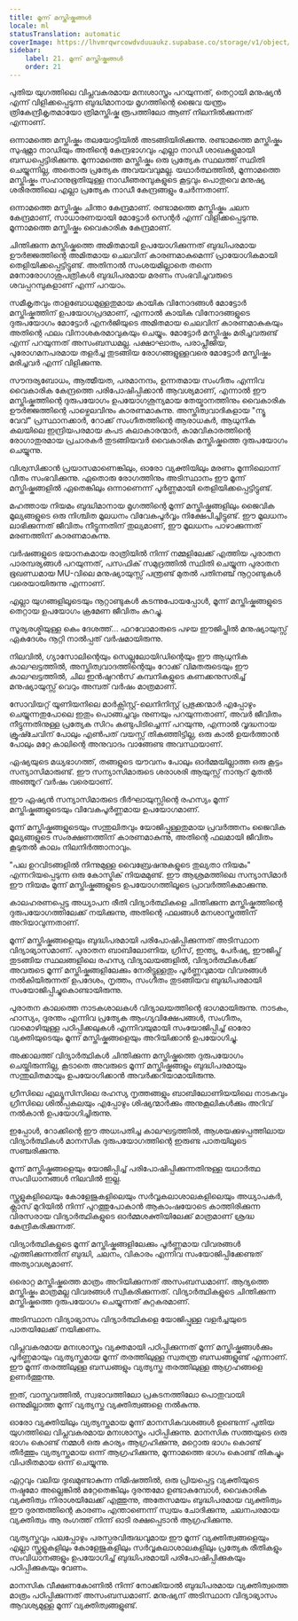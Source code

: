 ```yaml
---
title: മൂന്ന് മസ്തിഷ്കങ്ങൾ
locale: ml
statusTranslation: automatic
coverImage: https://lhvmrqwrcowdvduuaukz.supabase.co/storage/v1/object/public/strapi-uploads/small_cover-educacion-fundamental.webp-2d51a7828a2b1309555be27f7e2a61a0.webp
sidebar:
    label: 21. മൂന്ന് മസ്തിഷ്കങ്ങൾ
    order: 21
---
```

പുതിയ യുഗത്തിലെ വിപ്ലവകരമായ മനഃശാസ്ത്രം പറയുന്നത്, തെറ്റായി മനുഷ്യൻ എന്ന് വിളിക്കപ്പെടുന്ന ബുദ്ധിമാനായ മൃഗത്തിന്റെ ജൈവ യന്ത്രം ത്രികേന്ദ്രീകൃതമായോ ത്രിമസ്തിഷ്ക രൂപത്തിലോ ആണ് നിലനിൽക്കുന്നത് എന്നാണ്.

ഒന്നാമത്തെ മസ്തിഷ്കം തലയോട്ടിയിൽ അടങ്ങിയിരിക്കുന്നു. രണ്ടാമത്തെ മസ്തിഷ്കം സുഷുമ്നാ നാഡിയും അതിന്റെ കേന്ദ്രഭാഗവും എല്ലാ നാഡീ ശാഖകളുമായി ബന്ധപ്പെട്ടിരിക്കുന്നു. മൂന്നാമത്തെ മസ്തിഷ്കം ഒരു പ്രത്യേക സ്ഥലത്ത് സ്ഥിതി ചെയ്യുന്നില്ല, അതൊരു പ്രത്യേക അവയവവുമല്ല. യഥാർത്ഥത്തിൽ, മൂന്നാമത്തെ മസ്തിഷ്കം സഹാനുഭൂതിയുള്ള നാഡീഞരമ്പുകളുടെ കൂട്ടവും പൊതുവെ മനുഷ്യ ശരീരത്തിലെ എല്ലാ പ്രത്യേക നാഡീ കേന്ദ്രങ്ങളും ചേർന്നതാണ്.

ഒന്നാമത്തെ മസ്തിഷ്കം ചിന്താ കേന്ദ്രമാണ്. രണ്ടാമത്തെ മസ്തിഷ്കം ചലന കേന്ദ്രമാണ്, സാധാരണയായി മോട്ടോർ സെന്റർ എന്ന് വിളിക്കപ്പെടുന്നു. മൂന്നാമത്തെ മസ്തിഷ്കം വൈകാരിക കേന്ദ്രമാണ്.

ചിന്തിക്കുന്ന മസ്തിഷ്കത്തെ അമിതമായി ഉപയോഗിക്കുന്നത് ബുദ്ധിപരമായ ഊർജ്ജത്തിന്റെ അമിതമായ ചെലവിന് കാരണമാകുമെന്ന് പ്രായോഗികമായി തെളിയിക്കപ്പെട്ടിട്ടുണ്ട്. അതിനാൽ സംശയമില്ലാതെ തന്നെ മനോരോഗാശുപത്രികൾ ബുദ്ധിപരമായ മരണം സംഭവിച്ചവരുടെ ശവപ്പറമ്പുകളാണ് എന്ന് പറയാം.

സമീകൃതവും താളബോധമുള്ളതുമായ കായിക വിനോദങ്ങൾ മോട്ടോർ മസ്തിഷ്കത്തിന് ഉപയോഗപ്രദമാണ്, എന്നാൽ കായിക വിനോദങ്ങളുടെ ദുരുപയോഗം മോട്ടോർ എനർജിയുടെ അമിതമായ ചെലവിന് കാരണമാകുകയും അതിന്റെ ഫലം വിനാശകരമാവുകയും ചെയ്യും. മോട്ടോർ മസ്തിഷ്കം മരിച്ചവരുണ്ട് എന്ന് പറയുന്നത് അസംബന്ധമല്ല. പക്ഷാഘാതം, പരാപ്ലീജിയ, പുരോഗമനപരമായ തളർച്ച തുടങ്ങിയ രോഗങ്ങളുള്ളവരെ മോട്ടോർ മസ്തിഷ്കം മരിച്ചവർ എന്ന് വിളിക്കുന്നു.

സൗന്ദര്യബോധം, ആത്മീയത, പരമാനന്ദം, ഉന്നതമായ സംഗീതം എന്നിവ വൈകാരിക കേന്ദ്രത്തെ പരിപോഷിപ്പിക്കാൻ ആവശ്യമാണ്, എന്നാൽ ഈ മസ്തിഷ്കത്തിന്റെ ദുരുപയോഗം ഉപയോഗശൂന്യമായ തേയ്മാനത്തിനും വൈകാരിക ഊർജ്ജത്തിന്റെ പാഴ്ചെലവിനും കാരണമാകുന്നു. അസ്തിത്വവാദികളായ "ന്യൂ വേവ്" പ്രസ്ഥാനക്കാർ, റോക്ക് സംഗീതത്തിന്റെ ആരാധകർ, ആധുനിക കലയിലെ ഇന്ദ്രിയപരമായ കപട കലാകാരന്മാർ, കാമവികാരത്തിന്റെ രോഗാതുരമായ പ്രചാരകർ തുടങ്ങിയവർ വൈകാരിക മസ്തിഷ്കത്തെ ദുരുപയോഗം ചെയ്യുന്നു.

വിശ്വസിക്കാൻ പ്രയാസമാണെങ്കിലും, ഓരോ വ്യക്തിയിലും മരണം മൂന്നിലൊന്ന് വീതം സംഭവിക്കുന്നു. ഏതൊരു രോഗത്തിനും അടിസ്ഥാനം ഈ മൂന്ന് മസ്തിഷ്കങ്ങളിൽ ഏതെങ്കിലും ഒന്നാണെന്ന് പൂർണ്ണമായി തെളിയിക്കപ്പെട്ടിട്ടുണ്ട്.

മഹത്തായ നിയമം ബുദ്ധിമാനായ മൃഗത്തിന്റെ മൂന്ന് മസ്തിഷ്കങ്ങളിലും ജൈവിക മൂല്യങ്ങളുടെ ഒരു നിശ്ചിത മൂലധനം വിവേകപൂർവ്വം നിക്ഷേപിച്ചിട്ടുണ്ട്. ഈ മൂലധനം ലാഭിക്കുന്നത് ജീവിതം നീട്ടുന്നതിന് തുല്യമാണ്, ഈ മൂലധനം പാഴാക്കുന്നത് മരണത്തിന് കാരണമാകുന്നു.

വർഷങ്ങളുടെ ഭയാനകമായ രാത്രിയിൽ നിന്ന് നമ്മളിലേക്ക് എത്തിയ പുരാതന പാരമ്പര്യങ്ങൾ പറയുന്നത്, പസഫിക് സമുദ്രത്തിൽ സ്ഥിതി ചെയ്യുന്ന പുരാതന ഭൂഖണ്ഡമായ MU-വിലെ മനുഷ്യായുസ്സ് പന്ത്രണ്ട് മുതൽ പതിനഞ്ച് നൂറ്റാണ്ടുകൾ വരെയായിരുന്നു എന്നാണ്.

എല്ലാ യുഗങ്ങളിലൂടെയും നൂറ്റാണ്ടുകൾ കടന്നുപോയപ്പോൾ, മൂന്ന് മസ്തിഷ്കങ്ങളുടെ തെറ്റായ ഉപയോഗം ക്രമേണ ജീവിതം കുറച്ചു.

സൂര്യരശ്മിയുള്ള കെം ദേശത്ത്... ഫറവോമാരുടെ പഴയ ഈജിപ്തിൽ മനുഷ്യായുസ്സ് ഏകദേശം നൂറ്റി നാൽപ്പത് വർഷമായിരുന്നു.

നിലവിൽ, ഗ്യാസോലിന്റെയും സെല്ലുലോയിഡിന്റെയും ഈ ആധുനിക കാലഘട്ടത്തിൽ, അസ്തിത്വവാദത്തിന്റെയും റോക്ക് വിമതരുടെയും ഈ കാലഘട്ടത്തിൽ, ചില ഇൻഷുറൻസ് കമ്പനികളുടെ കണക്കനുസരിച്ച് മനുഷ്യായുസ്സ് വെറും അമ്പത് വർഷം മാത്രമാണ്.

സോവിയറ്റ് യൂണിയനിലെ മാർക്സിസ്റ്റ്-ലെനിനിസ്റ്റ് പ്രഭുക്കന്മാർ എപ്പോഴും ചെയ്യുന്നതുപോലെ ഇതും പൊങ്ങച്ചവും നുണയും പറയുന്നതാണ്, അവർ ജീവിതം നീട്ടുന്നതിനുള്ള പ്രത്യേക സിറം കണ്ടുപിടിച്ചെന്ന് പറയുന്നു, എന്നാൽ വൃദ്ധനായ ക്രൂഷ്ചേവിന് പോലും എൺപത് വയസ്സ് തികഞ്ഞിട്ടില്ല, ഒരു കാൽ ഉയർത്താൻ പോലും മറ്റേ കാലിന്റെ അനുവാദം വാങ്ങേണ്ട അവസ്ഥയാണ്.

ഏഷ്യയുടെ മധ്യഭാഗത്ത്, തങ്ങളുടെ യൗവനം പോലും ഓർമ്മയില്ലാത്ത ഒരു കൂട്ടം സന്യാസിമാരുണ്ട്. ഈ സന്യാസിമാരുടെ ശരാശരി ആയുസ്സ് നാനൂറ് മുതൽ അഞ്ഞൂറ് വർഷം വരെയാണ്.

ഈ ഏഷ്യൻ സന്യാസിമാരുടെ ദീർഘായുസ്സിന്റെ രഹസ്യം മൂന്ന് മസ്തിഷ്കങ്ങളുടെയും വിവേകപൂർണ്ണമായ ഉപയോഗമാണ്.

മൂന്ന് മസ്തിഷ്കങ്ങളുടെയും സന്തുലിതവും യോജിപ്പുള്ളതുമായ പ്രവർത്തനം ജൈവിക മൂല്യങ്ങളുടെ സംരക്ഷണത്തിന് കാരണമാകുന്നു, അതിന്റെ ഫലമായി ജീവിതം കൂടുതൽ കാലം നിലനിർത്താനാവും.

"പല ഉറവിടങ്ങളിൽ നിന്നുമുള്ള വൈബ്രേഷനുകളുടെ തുല്യതാ നിയമം" എന്നറിയപ്പെടുന്ന ഒരു കോസ്മിക് നിയമമുണ്ട്. ഈ ആശ്രമത്തിലെ സന്യാസിമാർ ഈ നിയമം മൂന്ന് മസ്തിഷ്കങ്ങളുടെ ഉപയോഗത്തിലൂടെ പ്രാവർത്തികമാക്കുന്നു.

കാലഹരണപ്പെട്ട അധ്യാപന രീതി വിദ്യാർത്ഥികളെ ചിന്തിക്കുന്ന മസ്തിഷ്കത്തിന്റെ ദുരുപയോഗത്തിലേക്ക് നയിക്കുന്നു, അതിന്റെ ഫലങ്ങൾ മനശാസ്ത്രത്തിന് അറിയാവുന്നതാണ്.

മൂന്ന് മസ്തിഷ്കങ്ങളെയും ബുദ്ധിപരമായി പരിപോഷിപ്പിക്കുന്നത് അടിസ്ഥാന വിദ്യാഭ്യാസമാണ്. പുരാതന ബാബിലോണിയ, ഗ്രീസ്, ഇന്ത്യ, പേർഷ്യ, ഈജിപ്ത് തുടങ്ങിയ സ്ഥലങ്ങളിലെ രഹസ്യ വിദ്യാലയങ്ങളിൽ, വിദ്യാർത്ഥികൾക്ക് അവരുടെ മൂന്ന് മസ്തിഷ്കങ്ങളിലേക്കും നേരിട്ടുള്ളതും പൂർണ്ണവുമായ വിവരങ്ങൾ നൽകിയിരുന്നത് ഉപദേശം, നൃത്തം, സംഗീതം തുടങ്ങിയവ ബുദ്ധിപരമായി സംയോജിപ്പിച്ചുകൊണ്ടായിരുന്നു.

പുരാതന കാലത്തെ നാടകശാലകൾ വിദ്യാലയത്തിന്റെ ഭാഗമായിരുന്നു. നാടകം, ഹാസ്യം, ദുരന്തം എന്നിവ പ്രത്യേക ആംഗ്യവിക്ഷേപങ്ങൾ, സംഗീതം, വാമൊഴിയുള്ള പഠിപ്പിക്കലുകൾ എന്നിവയുമായി സംയോജിപ്പിച്ച് ഓരോ വ്യക്തിയുടെയും മൂന്ന് മസ്തിഷ്കങ്ങളെയും അറിയിക്കാൻ ഉപയോഗിച്ചു.

അക്കാലത്ത് വിദ്യാർത്ഥികൾ ചിന്തിക്കുന്ന മസ്തിഷ്കത്തെ ദുരുപയോഗം ചെയ്തിരുന്നില്ല, കൂടാതെ അവരുടെ മൂന്ന് മസ്തിഷ്കങ്ങളും ബുദ്ധിപരമായും സന്തുലിതമായും ഉപയോഗിക്കാൻ അവർക്കറിയാമായിരുന്നു.

ഗ്രീസിലെ എല്യൂസിസിലെ രഹസ്യ നൃത്തങ്ങളും ബാബിലോണിയയിലെ നാടകവും ഗ്രീസിലെ ശിൽപ്പകലയും എപ്പോഴും ശിഷ്യന്മാർക്കും അനുകൂലികൾക്കും അറിവ് നൽകാൻ ഉപയോഗിച്ചിരുന്നു.

ഇപ്പോൾ, റോക്കിന്റെ ഈ അധഃപതിച്ച കാലഘട്ടത്തിൽ, ആശയക്കുഴപ്പത്തിലായ വിദ്യാർത്ഥികൾ മാനസിക ദുരുപയോഗത്തിന്റെ ഇരുണ്ട പാതയിലൂടെ സഞ്ചരിക്കുന്നു.

മൂന്ന് മസ്തിഷ്കങ്ങളെയും യോജിപ്പിച്ച് പരിപോഷിപ്പിക്കുന്നതിനുള്ള യഥാർത്ഥ സംവിധാനങ്ങൾ നിലവിൽ ഇല്ല.

സ്കൂളുകളിലെയും കോളേജുകളിലെയും സർവ്വകലാശാലകളിലെയും അധ്യാപകർ, ക്ലാസ് മുറിയിൽ നിന്ന് പുറത്തുപോകാൻ ആകാംഷയോടെ കാത്തിരിക്കുന്ന വിരസരായ വിദ്യാർത്ഥികളുടെ ഓർമ്മശക്തിയിലേക്ക് മാത്രമാണ് ശ്രദ്ധ കേന്ദ്രീകരിക്കുന്നത്.

വിദ്യാർത്ഥികളുടെ മൂന്ന് മസ്തിഷ്കങ്ങളിലേക്കും പൂർണ്ണമായ വിവരങ്ങൾ എത്തിക്കുന്നതിന് ബുദ്ധി, ചലനം, വികാരം എന്നിവ സംയോജിപ്പിക്കേണ്ടത് അത്യാവശ്യമാണ്.

ഒരൊറ്റ മസ്തിഷ്കത്തെ മാത്രം അറിയിക്കുന്നത് അസംബന്ധമാണ്. ആദ്യത്തെ മസ്തിഷ്കം മാത്രമല്ല വിവരങ്ങൾ സ്വീകരിക്കുന്നത്. വിദ്യാർത്ഥികളുടെ ചിന്തിക്കുന്ന മസ്തിഷ്കത്തെ ദുരുപയോഗം ചെയ്യുന്നത് കുറ്റകരമാണ്.

അടിസ്ഥാന വിദ്യാഭ്യാസം വിദ്യാർത്ഥികളെ യോജിപ്പുള്ള വളർച്ചയുടെ പാതയിലേക്ക് നയിക്കണം.

വിപ്ലവകരമായ മനഃശാസ്ത്രം വ്യക്തമായി പഠിപ്പിക്കുന്നത് മൂന്ന് മസ്തിഷ്കങ്ങൾക്കും പൂർണ്ണമായും വ്യത്യസ്തമായ മൂന്ന് തരത്തിലുള്ള സ്വതന്ത്ര ബന്ധങ്ങളുണ്ട് എന്നാണ്. ഈ മൂന്ന് തരത്തിലുള്ള ബന്ധങ്ങളും വ്യത്യസ്ത തരത്തിലുള്ള ആഗ്രഹങ്ങളെ ഉണർത്തുന്നു.

ഇത്, വാസ്തവത്തിൽ, സ്വഭാവത്തിലോ പ്രകടനത്തിലോ പൊതുവായി ഒന്നുമില്ലാത്ത മൂന്ന് വ്യത്യസ്ത വ്യക്തിത്വങ്ങളെ നൽകുന്നു.

ഓരോ വ്യക്തിയിലും വ്യത്യസ്തമായ മൂന്ന് മാനസികവശങ്ങൾ ഉണ്ടെന്ന് പുതിയ യുഗത്തിലെ വിപ്ലവകരമായ മനഃശാസ്ത്രം പഠിപ്പിക്കുന്നു. മാനസിക സത്തയുടെ ഒരു ഭാഗം കൊണ്ട് നമ്മൾ ഒരു കാര്യം ആഗ്രഹിക്കുന്നു, മറ്റൊരു ഭാഗം കൊണ്ട് തീർത്തും വ്യത്യസ്തമായ ഒന്ന് ആഗ്രഹിക്കുന്നു, മൂന്നാമത്തെ ഭാഗം കൊണ്ട് തികച്ചും വിപരീതമായ ഒന്ന് ചെയ്യുന്നു.

ഏറ്റവും വലിയ ദുഃഖമുണ്ടാകുന്ന നിമിഷത്തിൽ, ഒരു പ്രിയപ്പെട്ട വ്യക്തിയുടെ നഷ്ടമോ അല്ലെങ്കിൽ മറ്റേതെങ്കിലും ദുരന്തമോ ഉണ്ടാകുമ്പോൾ, വൈകാരിക വ്യക്തിത്വം നിരാശയിലേക്ക് എത്തുന്നു, അതേസമയം ബുദ്ധിപരമായ വ്യക്തിത്വം ഈ ദുരന്തത്തിന്റെ കാരണം എന്താണെന്ന് സ്വയം ചോദിക്കുന്നു, ചലനപരമായ വ്യക്തിത്വം ആ രംഗത്ത് നിന്ന് ഓടി രക്ഷപ്പെടാൻ ആഗ്രഹിക്കുന്നു.

വ്യത്യസ്തവും പലപ്പോഴും പരസ്പരവിരുദ്ധവുമായ ഈ മൂന്ന് വ്യക്തിത്വങ്ങളെയും എല്ലാ സ്കൂളുകളിലും കോളേജുകളിലും സർവ്വകലാശാലകളിലും പ്രത്യേക രീതികളും സംവിധാനങ്ങളും ഉപയോഗിച്ച് ബുദ്ധിപരമായി പരിപോഷിപ്പിക്കുകയും പഠിപ്പിക്കുകയും വേണം.

മാനസിക വീക്ഷണകോണിൽ നിന്ന് നോക്കിയാൽ ബുദ്ധിപരമായ വ്യക്തിത്വത്തെ മാത്രം പഠിപ്പിക്കുന്നത് അസംബന്ധമാണ്. മനുഷ്യന് അടിസ്ഥാന വിദ്യാഭ്യാസം ആവശ്യമുള്ള മൂന്ന് വ്യക്തിത്വങ്ങളുണ്ട്.

